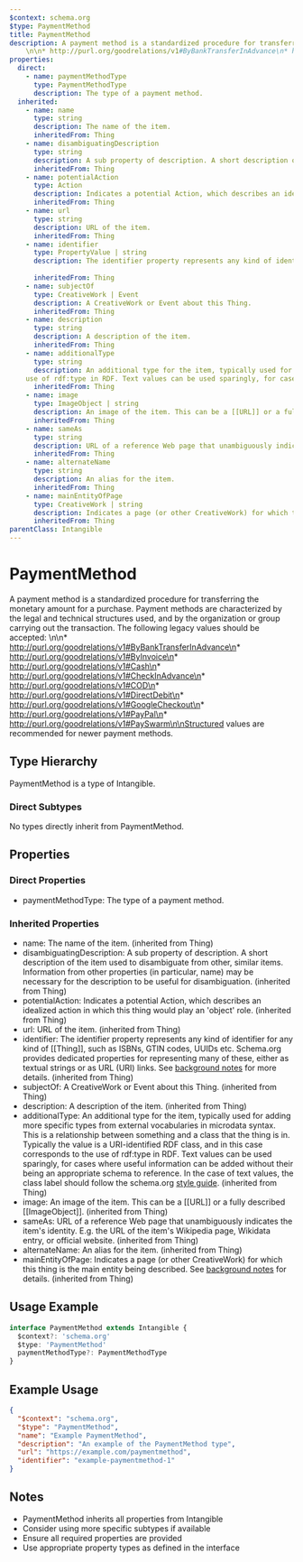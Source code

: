 ```yaml
---
$context: schema.org
$type: PaymentMethod
title: PaymentMethod
description: A payment method is a standardized procedure for transferring the monetary amount for a purchase. Payment methods are characterized by the legal and technical structures used, and by the organization or group carrying out the transaction. The following legacy values should be accepted:
    \n\n* http://purl.org/goodrelations/v1#ByBankTransferInAdvance\n* http://purl.org/goodrelations/v1#ByInvoice\n* http://purl.org/goodrelations/v1#Cash\n* http://purl.org/goodrelations/v1#CheckInAdvance\n* http://purl.org/goodrelations/v1#COD\n* http://purl.org/goodrelations/v1#DirectDebit\n* http://purl.org/goodrelations/v1#GoogleCheckout\n* http://purl.org/goodrelations/v1#PayPal\n* http://purl.org/goodrelations/v1#PaySwarm\n\nStructured values are recommended for newer payment methods.
properties:
  direct:
    - name: paymentMethodType
      type: PaymentMethodType
      description: The type of a payment method.
  inherited:
    - name: name
      type: string
      description: The name of the item.
      inheritedFrom: Thing
    - name: disambiguatingDescription
      type: string
      description: A sub property of description. A short description of the item used to disambiguate from other, similar items. Information from other properties (in particular, name) may be necessary for the description to be useful for disambiguation.
      inheritedFrom: Thing
    - name: potentialAction
      type: Action
      description: Indicates a potential Action, which describes an idealized action in which this thing would play an 'object' role.
      inheritedFrom: Thing
    - name: url
      type: string
      description: URL of the item.
      inheritedFrom: Thing
    - name: identifier
      type: PropertyValue | string
      description: The identifier property represents any kind of identifier for any kind of [[Thing]], such as ISBNs, GTIN codes, UUIDs etc. Schema.org provides dedicated properties for representing many of these, either as textual strings or as URL (URI) links. See [background notes](/docs/datamodel.html#identifierBg) for more details.
        
      inheritedFrom: Thing
    - name: subjectOf
      type: CreativeWork | Event
      description: A CreativeWork or Event about this Thing.
      inheritedFrom: Thing
    - name: description
      type: string
      description: A description of the item.
      inheritedFrom: Thing
    - name: additionalType
      type: string
      description: An additional type for the item, typically used for adding more specific types from external vocabularies in microdata syntax. This is a relationship between something and a class that the thing is in. Typically the value is a URI-identified RDF class, and in this case corresponds to the
    use of rdf:type in RDF. Text values can be used sparingly, for cases where useful information can be added without their being an appropriate schema to reference. In the case of text values, the class label should follow the schema.org <a href="https://schema.org/docs/styleguide.html">style guide</a>.
      inheritedFrom: Thing
    - name: image
      type: ImageObject | string
      description: An image of the item. This can be a [[URL]] or a fully described [[ImageObject]].
      inheritedFrom: Thing
    - name: sameAs
      type: string
      description: URL of a reference Web page that unambiguously indicates the item's identity. E.g. the URL of the item's Wikipedia page, Wikidata entry, or official website.
      inheritedFrom: Thing
    - name: alternateName
      type: string
      description: An alias for the item.
      inheritedFrom: Thing
    - name: mainEntityOfPage
      type: CreativeWork | string
      description: Indicates a page (or other CreativeWork) for which this thing is the main entity being described. See [background notes](/docs/datamodel.html#mainEntityBackground) for details.
      inheritedFrom: Thing
parentClass: Intangible
---
```

# PaymentMethod

A payment method is a standardized procedure for transferring the monetary amount for a purchase. Payment methods are characterized by the legal and technical structures used, and by the organization or group carrying out the transaction. The following legacy values should be accepted:
    \n\n* http://purl.org/goodrelations/v1#ByBankTransferInAdvance\n* http://purl.org/goodrelations/v1#ByInvoice\n* http://purl.org/goodrelations/v1#Cash\n* http://purl.org/goodrelations/v1#CheckInAdvance\n* http://purl.org/goodrelations/v1#COD\n* http://purl.org/goodrelations/v1#DirectDebit\n* http://purl.org/goodrelations/v1#GoogleCheckout\n* http://purl.org/goodrelations/v1#PayPal\n* http://purl.org/goodrelations/v1#PaySwarm\n\nStructured values are recommended for newer payment methods.

## Type Hierarchy

PaymentMethod is a type of Intangible.

### Direct Subtypes

No types directly inherit from PaymentMethod.

## Properties

### Direct Properties

- paymentMethodType: The type of a payment method.

### Inherited Properties

- name: The name of the item. (inherited from Thing)
- disambiguatingDescription: A sub property of description. A short description of the item used to disambiguate from other, similar items. Information from other properties (in particular, name) may be necessary for the description to be useful for disambiguation. (inherited from Thing)
- potentialAction: Indicates a potential Action, which describes an idealized action in which this thing would play an 'object' role. (inherited from Thing)
- url: URL of the item. (inherited from Thing)
- identifier: The identifier property represents any kind of identifier for any kind of [[Thing]], such as ISBNs, GTIN codes, UUIDs etc. Schema.org provides dedicated properties for representing many of these, either as textual strings or as URL (URI) links. See [background notes](/docs/datamodel.html#identifierBg) for more details.
         (inherited from Thing)
- subjectOf: A CreativeWork or Event about this Thing. (inherited from Thing)
- description: A description of the item. (inherited from Thing)
- additionalType: An additional type for the item, typically used for adding more specific types from external vocabularies in microdata syntax. This is a relationship between something and a class that the thing is in. Typically the value is a URI-identified RDF class, and in this case corresponds to the
    use of rdf:type in RDF. Text values can be used sparingly, for cases where useful information can be added without their being an appropriate schema to reference. In the case of text values, the class label should follow the schema.org <a href="https://schema.org/docs/styleguide.html">style guide</a>. (inherited from Thing)
- image: An image of the item. This can be a [[URL]] or a fully described [[ImageObject]]. (inherited from Thing)
- sameAs: URL of a reference Web page that unambiguously indicates the item's identity. E.g. the URL of the item's Wikipedia page, Wikidata entry, or official website. (inherited from Thing)
- alternateName: An alias for the item. (inherited from Thing)
- mainEntityOfPage: Indicates a page (or other CreativeWork) for which this thing is the main entity being described. See [background notes](/docs/datamodel.html#mainEntityBackground) for details. (inherited from Thing)

## Usage Example

```typescript
interface PaymentMethod extends Intangible {
  $context?: 'schema.org'
  $type: 'PaymentMethod'
  paymentMethodType?: PaymentMethodType
}
```

## Example Usage

```json
{
  "$context": "schema.org",
  "$type": "PaymentMethod",
  "name": "Example PaymentMethod",
  "description": "An example of the PaymentMethod type",
  "url": "https://example.com/paymentmethod",
  "identifier": "example-paymentmethod-1"
}
```

## Notes

- PaymentMethod inherits all properties from Intangible
- Consider using more specific subtypes if available
- Ensure all required properties are provided
- Use appropriate property types as defined in the interface